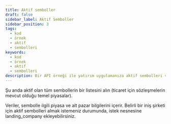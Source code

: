 ```yaml
---
title: Aktif semboller
draft: false
sidebar_label: Aktif Semboller
sidebar_position: 3
tags:
  - kod
  - örnek
  - aktif
  - sembolleri
keywords:
  - kod
  - örnek
  - aktif
  - sembolleri
description: Bir API örneği ile yatırım uygulamanıza aktif sembolleri ve piyasa bilgilerini nasıl ekleyeceğinizi öğrenin.
---
```



Şu anda aktif olan tüm sembollerin bir listesini alın (ticaret için sözleşmelerin mevcut olduğu temel piyasalar).

<SandboxIframe sandbox={sandboxes.active_symbols}/>

Veriler, sembolle ilgili piyasa ve alt pazar bilgilerini içerir. Belirli bir iniş şirketi için aktif sembolleri almak istemeniz durumunda, istek nesnesine landing_company ekleyebilirsiniz.
